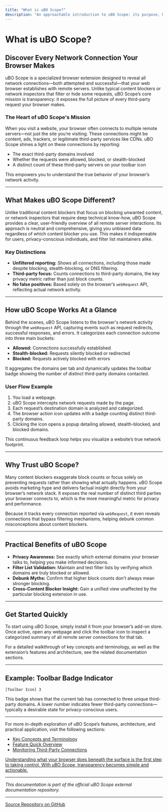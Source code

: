 ```yaml
---
title: "What is uBO Scope?"
description: "An approachable introduction to uBO Scope: its purpose, how it works at a glance, and what sets it apart from content blockers and network inspectors. Emphasis on the extension’s core mission—exposing all third-party network requests so users genuinely understand what their browser is connecting to."
---
```


# What is uBO Scope?

## Discover Every Network Connection Your Browser Makes

uBO Scope is a specialized browser extension designed to reveal all network connections—both attempted and successful—that your web browser establishes with remote servers. Unlike typical content blockers or network inspectors that filter or hide some requests, uBO Scope’s core mission is transparency: it exposes the full picture of every third-party request your browser makes.

### The Heart of uBO Scope's Mission

When you visit a website, your browser often connects to multiple remote servers—not just the site you’re visiting. These connections might be content, ads, trackers, or legitimate third-party services like CDNs. uBO Scope shines a light on these connections by reporting:

- The exact third-party domains involved
- Whether the requests were allowed, blocked, or stealth-blocked
- A distinct count of these third-party servers on your toolbar icon

This empowers you to understand the true behavior of your browser’s network activity.

---

## What Makes uBO Scope Different?

Unlike traditional content blockers that focus on blocking unwanted content, or network inspectors that require deep technical know-how, uBO Scope provides a clear, user-friendly overview of all remote server interactions. Its approach is neutral and comprehensive, giving you unbiased data regardless of which content blocker you use. This makes it indispensable for users, privacy-conscious individuals, and filter list maintainers alike.

### Key Distinctions

- **Unfiltered reporting:** Shows all connections, including those made despite blocking, stealth-blocking, or DNS filtering.
- **Third-party focus:** Counts connections to third-party domains, the key privacy metric rather than just block counts.
- **No false positives:** Based solely on the browser’s `webRequest` API, reflecting actual network activity.

---

## How uBO Scope Works At a Glance

Behind the scenes, uBO Scope listens to the browser's network activity through the `webRequest` API, capturing events such as request redirects, successful responses, and errors. It categorizes each connection outcome into three main buckets:

- **Allowed:** Connections successfully established
- **Stealth-blocked:** Requests silently blocked or redirected
- **Blocked:** Requests actively blocked with errors

It aggregates the domains per tab and dynamically updates the toolbar badge showing the number of distinct third-party domains contacted.

### User Flow Example

1. You load a webpage.
2. uBO Scope intercepts network requests made by the page.
3. Each request’s destination domain is analyzed and categorized.
4. The browser action icon updates with a badge counting distinct third-party domains.
5. Clicking the icon opens a popup detailing allowed, stealth-blocked, and blocked domains.

This continuous feedback loop helps you visualize a website’s true network footprint.

---

## Why Trust uBO Scope?

Many content blockers exaggerate block counts or focus solely on preventing requests rather than showing what actually happens. uBO Scope avoids marketing hype and delivers factual insight directly from your browser’s network stack. It exposes the real number of distinct third parties your browser connects to, which is the more meaningful metric for privacy and performance.

Because it tracks every connection reported via `webRequest`, it even reveals connections that bypass filtering mechanisms, helping debunk common misconceptions about content blockers.

---

## Practical Benefits of uBO Scope

- **Privacy Awareness:** See exactly which external domains your browser talks to, helping you make informed decisions.
- **Filter List Validation:** Maintain and test filter lists by verifying which domains are truly blocked or allowed.
- **Debunk Myths:** Confirm that higher block counts don't always mean stronger blocking.
- **Cross-Content Blocker Insight:** Gain a unified view unaffected by the particular blocking extension in use.

---

## Get Started Quickly

To start using uBO Scope, simply install it from your browser’s add-on store. Once active, open any webpage and click the toolbar icon to inspect a categorized summary of all remote server connections for that tab.

For a detailed walkthrough of key concepts and terminology, as well as the extension’s features and architecture, see the related documentation sections.

---

## Example: Toolbar Badge Indicator

```plaintext
[Toolbar Icon] 3
```
This badge shows that the current tab has connected to three unique third-party domains. A lower number indicates fewer third-party connections—typically a desirable state for privacy-conscious users.

---

For more in-depth exploration of uBO Scope’s features, architecture, and practical application, visit the following sections:

- [Key Concepts and Terminology](../core-introduction/key-concepts-and-terminology)
- [Feature Quick Overview](../overview-features-architecture/feature-quick-overview)
- [Monitoring Third-Party Connections](../../guides/core-workflow/monitor-connections)

<u>Understanding what your browser does beneath the surface is the first step to taking control. With uBO Scope, transparency becomes simple and actionable.</u>

---

*This documentation is part of the official uBO Scope external documentation repository.*

---

[Source Repository on GitHub](https://github.com/gorhill/uBO-Scope)


